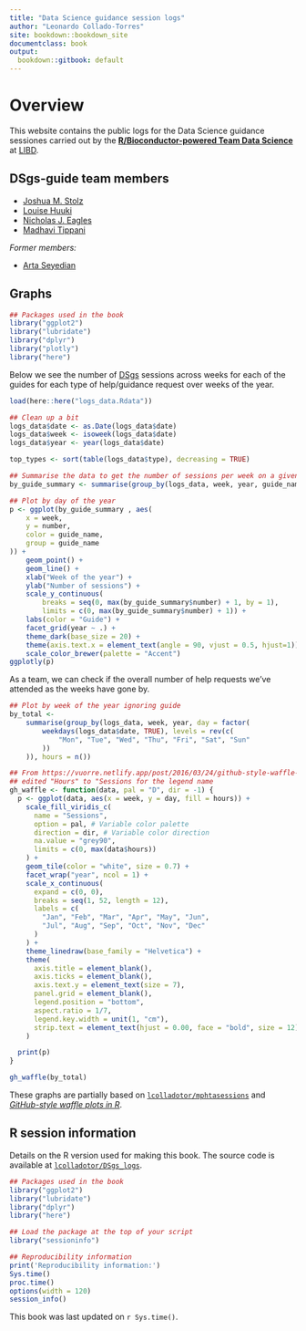 ```yaml
---
title: "Data Science guidance session logs"
author: "Leonardo Collado-Torres"
site: bookdown::bookdown_site
documentclass: book
output:
  bookdown::gitbook: default
---
```


# Overview {-}

This website contains the public logs for the Data Science guidance sessiones carried out by the [**R/Bioconductor-powered Team Data Science**](https://lcolladotor.github.io/bioc_team_ds) at [LIBD](https://www.libd.org/).

## DSgs-guide team members {-}

* [Joshua M. Stolz](https://github.com/joshstolz)
* [Louise Huuki](https://github.com/lahuuki)
* [Nicholas J. Eagles](https://github.com/Nick-Eagles)
* [Madhavi Tippani](https://github.com/madhavitippani)

_Former members:_

* [Arta Seyedian](https://github.com/aseyedia)

## Graphs {-}

```r
## Packages used in the book
library("ggplot2")
library("lubridate")
library("dplyr")
library("plotly")
library("here")
```


Below we see the number of [DSgs](https://lcolladotor.github.io/bioc_team_ds/data-science-guidance-sessions.html) sessions across weeks for each of the guides for each type of help/guidance request over weeks of the year.

```r
load(here::here("logs_data.Rdata"))

## Clean up a bit
logs_data$date <- as.Date(logs_data$date)
logs_data$week <- isoweek(logs_data$date)
logs_data$year <- year(logs_data$date)

top_types <- sort(table(logs_data$type), decreasing = TRUE)

## Summarise the data to get the number of sessions per week on a given year
by_guide_summary <- summarise(group_by(logs_data, week, year, guide_name), "number"=n())

## Plot by day of the year
p <- ggplot(by_guide_summary , aes(
    x = week,
    y = number,
    color = guide_name,
    group = guide_name
)) +
    geom_point() +
    geom_line() +
    xlab("Week of the year") +
    ylab("Number of sessions") +
    scale_y_continuous(
        breaks = seq(0, max(by_guide_summary$number) + 1, by = 1),
        limits = c(0, max(by_guide_summary$number) + 1)) +
    labs(color = "Guide") +
    facet_grid(year ~ .) +
    theme_dark(base_size = 20) +
    theme(axis.text.x = element_text(angle = 90, vjust = 0.5, hjust=1)) +
    scale_color_brewer(palette = "Accent")
ggplotly(p)
```

As a team, we can check if the overall number of help requests we've attended as the weeks have gone by.

```r
## Plot by week of the year ignoring guide
by_total <-
    summarise(group_by(logs_data, week, year, day = factor(
        weekdays(logs_data$date, TRUE), levels = rev(c(
            "Mon", "Tue", "Wed", "Thu", "Fri", "Sat", "Sun"
        ))
    )), hours = n())

## From https://vuorre.netlify.app/post/2016/03/24/github-style-waffle-plots-in-r/
## edited "Hours" to "Sessions for the legend name
gh_waffle <- function(data, pal = "D", dir = -1) {
  p <- ggplot(data, aes(x = week, y = day, fill = hours)) +
    scale_fill_viridis_c(
      name = "Sessions",
      option = pal, # Variable color palette
      direction = dir, # Variable color direction
      na.value = "grey90",
      limits = c(0, max(data$hours))
    ) +
    geom_tile(color = "white", size = 0.7) +
    facet_wrap("year", ncol = 1) +
    scale_x_continuous(
      expand = c(0, 0),
      breaks = seq(1, 52, length = 12),
      labels = c(
        "Jan", "Feb", "Mar", "Apr", "May", "Jun",
        "Jul", "Aug", "Sep", "Oct", "Nov", "Dec"
      )
    ) +
    theme_linedraw(base_family = "Helvetica") +
    theme(
      axis.title = element_blank(),
      axis.ticks = element_blank(), 
      axis.text.y = element_text(size = 7),
      panel.grid = element_blank(),
      legend.position = "bottom",
      aspect.ratio = 1/7,
      legend.key.width = unit(1, "cm"),
      strip.text = element_text(hjust = 0.00, face = "bold", size = 12)
    )

  print(p)
}

gh_waffle(by_total)

```

These graphs are partially based on [`lcolladotor/mphtasessions`](https://github.com/lcolladotor/mphtasessions/blob/gh-pages/index.Rmd) and [_GitHub-style waffle plots in R_](https://vuorre.netlify.app/post/2016/03/24/github-style-waffle-plots-in-r/).


## R session information {-}

Details on the R version used for making this book. The source code is available at [`lcolladotor/DSgs_logs`](https://github.com/lcolladotor/DSgs_logs).

```r
## Packages used in the book
library("ggplot2")
library("lubridate")
library("dplyr")
library("here")

## Load the package at the top of your script
library("sessioninfo")

## Reproducibility information
print('Reproducibility information:')
Sys.time()
proc.time()
options(width = 120)
session_info()
```

This book was last updated on `r Sys.time()`.
